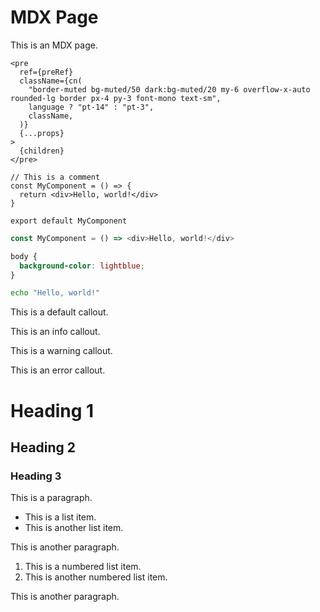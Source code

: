 

# MDX Page

This is an MDX page.

<CodeBlock
  code="npx create-tnt-app my-app"
  filename="Create a new project"
  copy
/>

```tsx copy"
<pre
  ref={preRef}
  className={cn(
    "border-muted bg-muted/50 dark:bg-muted/20 my-6 overflow-x-auto rounded-lg border px-4 py-3 font-mono text-sm",
    language ? "pt-14" : "pt-3",
    className,
  )}
  {...props}
>
  {children}
</pre>
```

```tsx
// This is a comment
const MyComponent = () => {
  return <div>Hello, world!</div>
}

export default MyComponent
```

```typescript
const MyComponent = () => <div>Hello, world!</div>
```

```css
body {
  background-color: lightblue;
}
```

```bash
echo "Hello, world!"
```

<Callout>This is a default callout.</Callout>

<Callout type="info">This is an info callout.</Callout>

<Callout type="warning">This is a warning callout.</Callout>

<Callout type="error">This is an error callout.</Callout>

# Heading 1

## Heading 2

### Heading 3

This is a paragraph.

- This is a list item.
- This is another list item.

This is another paragraph.

1. This is a numbered list item.
2. This is another numbered list item.

This is another paragraph.
